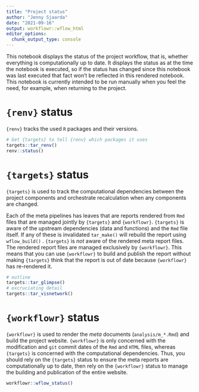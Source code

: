 ```yaml
---
title: "Project status"
author: "Jenny Sjaarda"
date: "2021-09-16"
output: workflowr::wflow_html
editor_options:
  chunk_output_type: console
---
```


This notebook displays the status of the project workflow, that is, whether everything is computationally up to date. It displays the status as at the time the notebook is executed, so if the status has changed since this notebook was last executed that fact won't be reflected in this rendered notebook. This notebook is currently intended to be run manually when you feel the need, for example, when returning to the project.

# `{renv}` status

`{renv}` tracks the used `R` packages and their versions.
```r
# Get {targets} to tell {renv} which packages it uses
targets::tar_renv() 
renv::status()
```

# `{targets}` status
`{targets}` is used to track the computational dependencies between the
project components and orchestrate recalculation when any components are
changed.

Each of the meta pipelines has leaves that are reports rendered from
`Rmd` files that are managed jointly by `{targets}` and `{workflowr}`.
`{targets}` is aware of the upstream dependencies (data and functions)
and the `Rmd` file itself. If any of these is invalidated `tar_make()`
will rebuild the report using `wflow_build()`
.
`{targets}` is *not* aware of the rendered meta report files. The
rendered report files are managed exclusively by `{workflowr}`. This
means that you can use `{workflowr}` to build and publish the report
without making `{targets}` think that the report is out of date because
`{workflowr}` has re-rendered it.
```r
# outline
targets::tar_glimpse()
# excruciating detail
targets::tar_visnetwork()
```

# `{workflowr}` status
`{workflowr}` is used to render the *meta* documents
(`analysis/m_*.Rmd`) and build the project website.
`{workflowr}` is only concerned with the modification and `git` commit
dates of the `Rmd` and `HTML` files, whereas `{targets}` is concerned
with the computational dependencies. Thus, you should rely on the
`{targets}` status to ensure the meta reports are computationally up to
date, then rely on the `{workflowr}` status to manage the building and
publication of the entire website.

```r
workflowr::wflow_status()
```
